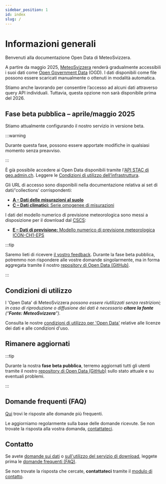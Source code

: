 ```yaml
---
sidebar_position: 1
id: index
slug: /
---
```


# Informazioni generali

Benvenuti alla documentazione Open Data di MeteoSvizzera.

A partire da maggio 2025, [MeteoSvizzera](https://www.meteosvizzera.admin.ch/chi-siamo/mandato-legale.html) renderà gradualmente accessibili i suoi dati come [Open Government Data](https://www.bfs.admin.ch/bfs/it/home/servizi/ogd/in-breve.html) (OGD). I dati disponibili come file possono essere scaricati manualmente o ottenuti in modalità automatica.

Stiamo anche lavorando per consentire l’accesso ad alcuni dati attraverso query API individuali. Tuttavia, questa opzione non sarà disponibile prima del 2026.

## Fase beta pubblica – aprile/maggio 2025

Stiamo attualmente configurando il nostro servizio in versione beta.

:::warning

Durante questa fase, possono essere apportate modifiche in qualsiasi momento senza preavviso.

:::

È già possibile accedere ai Open Data disponibili tramite l'[API STAC di geo.admin.ch](/general/download). Leggere le [Condizioni di utilizzo dell’infrastruttura](/general/terms-of-use#4-utilizzo-dellinfrastruttura).

Gli URL di accesso sono disponibili nella documentazione relativa ai set di dati/'collections' corrispondenti:
- [**A – Dati delle misurazioni al suolo**](/a-data-groundbased)
- [**C – Dati climatici:** Serie omogenee di misurazioni](/c-climate-data)

I dati del modello numerico di previsione meteorologica sono messi a disposizione per il download dal [CSCS](https://www.cscs.ch):
- [**E – Dati di previsione:** Modello numerico di previsione meteorologica ICON-CH1-EPS](/e-forecast-data)

:::tip

Saremo lieti di ricevere [il vostro feedback](/general/contact). Durante la fase beta pubblica, potremmo non rispondere alle vostre domande singolarmente, ma in forma aggregata tramite il nostro [repository di Open Data (GitHub)](https://github.com/MeteoSwiss/opendata/discussions/categories/public-beta-april-2025).

:::


## Condizioni di utilizzo

I 'Open Data' di MeteoSvizzera *possono essere riutilizzati senza restrizioni; in caso di riproduzione o diffusione dei dati è necessario **citare la fonte** (“**Fonte: MeteoSvizzera**”).*

Consulta le nostre [condizioni di utilizzo per 'Open Data'](/general/terms-of-use) relative alle licenze dei dati e alle condizioni d'uso.


## Rimanere aggiornati
<!-- Lo stato operativo **è disponibile** alla voce [Download API Status & Contatto](/general/status) *[a breve]* -->

:::tip

Durante la nostra **fase beta pubblica**, terremo aggiornati tutti gli utenti tramite il nostro [repository di Open Data (GitHub)](https://github.com/MeteoSwiss/opendata/discussions/categories/public-beta-april-2025) sullo stato attuale e su eventuali problemi.

:::

<!-- Teniamo aggiornati gli interessati e gli utenti sui nostri piani e sulle modifiche: **registrati** alla [nostra newsletter](#) *[disponibile a breve]* -->


## Domande frequenti (FAQ)

[Qui](/general/faq) trovi le risposte alle domande più frequenti. 

Le aggiorniamo regolarmente sulla base delle domande ricevute. Se non trovate la risposta alla vostra domanda, [contattateci](/general/contact).


## Contatto

Se avete [domande sui dati](/a-data-groundbased) o [sull'utilizzo del servizio di download](/general/download), leggete prima le [domande frequenti (FAQ)](general/faq). 

Se non trovate la risposta che cercate, **contattateci** tramite il [modulo di contatto](https://www.meteosvizzera.admin.ch/chi-siamo/contatto/formulario-di-contatto.html).
